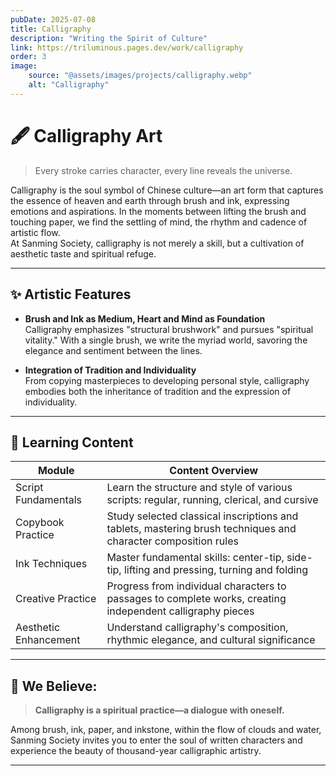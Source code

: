 ```yaml
---
pubDate: 2025-07-08
title: Calligraphy
description: "Writing the Spirit of Culture"
link: https://triluminous.pages.dev/work/calligraphy
order: 3
image:
    source: "@assets/images/projects/calligraphy.webp"
    alt: "Calligraphy"
---
```


# 🖋️ Calligraphy Art

> Every stroke carries character, every line reveals the universe.

Calligraphy is the soul symbol of Chinese culture—an art form that captures the essence of heaven and earth through brush and ink, expressing emotions and aspirations. In the moments between lifting the brush and touching paper, we find the settling of mind, the rhythm and cadence of artistic flow.  
At Sanming Society, calligraphy is not merely a skill, but a cultivation of aesthetic taste and spiritual refuge.

---

## ✨ Artistic Features

- **Brush and Ink as Medium, Heart and Mind as Foundation**  
  Calligraphy emphasizes "structural brushwork" and pursues "spiritual vitality." With a single brush, we write the myriad world, savoring the elegance and sentiment between the lines.

- **Integration of Tradition and Individuality**  
  From copying masterpieces to developing personal style, calligraphy embodies both the inheritance of tradition and the expression of individuality.

---

## 📜 Learning Content

| Module | Content Overview |
|--------|------------------|
| Script Fundamentals | Learn the structure and style of various scripts: regular, running, clerical, and cursive |
| Copybook Practice | Study selected classical inscriptions and tablets, mastering brush techniques and character composition rules |
| Ink Techniques | Master fundamental skills: center-tip, side-tip, lifting and pressing, turning and folding |
| Creative Practice | Progress from individual characters to passages to complete works, creating independent calligraphy pieces |
| Aesthetic Enhancement | Understand calligraphy's composition, rhythmic elegance, and cultural significance |

---

## 📖 We Believe:

> **Calligraphy is a spiritual practice—a dialogue with oneself.**

Among brush, ink, paper, and inkstone, within the flow of clouds and water, Sanming Society invites you to enter the soul of written characters and experience the beauty of thousand-year calligraphic artistry.

---
